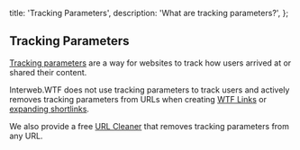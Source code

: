   title: 'Tracking Parameters',
  description: 'What are tracking parameters?',
};

## Tracking Parameters

[Tracking parameters](https://support.google.com/google-ads/answer/6277564) are a way for websites to track how users arrived at or shared their content.

Interweb.WTF does not use tracking parameters to track users and actively removes tracking parameters from URLs when creating [WTF Links](/docs/concepts/wtf-links) or [expanding shortlinks](/docs/expand).

We also provide a free [URL Cleaner](/docs/clean) that removes tracking parameters from any URL.
